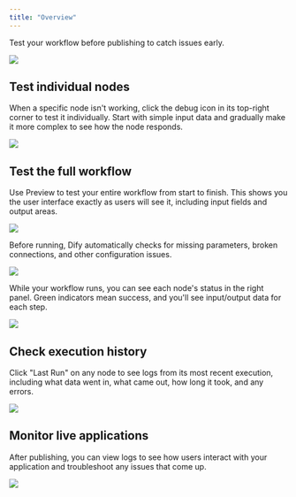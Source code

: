 ```yaml
---
title: "Overview"
---
```


Test your workflow before publishing to catch issues early.

![](https://assets-docs.dify.ai/2025/06/8e7933b45a69241a9861a09fa47d5c62.png)

## Test individual nodes

When a specific node isn't working, click the debug icon in its top-right corner to test it individually. Start with simple input data and gradually make it more complex to see how the node responds.

![](https://assets-docs.dify.ai/2025/06/44decb6644b140e46ed2e1e9246f48f7.png)

## Test the full workflow

Use Preview to test your entire workflow from start to finish. This shows you the user interface exactly as users will see it, including input fields and output areas.

![](https://assets-docs.dify.ai/2025/06/de00849b363ec9356e5764b88b4331fb.png)

Before running, Dify automatically checks for missing parameters, broken connections, and other configuration issues.

![](https://assets-docs.dify.ai/2025/06/85bafda1f786549c22404cd5ec711d0f.png)

While your workflow runs, you can see each node's status in the right panel. Green indicators mean success, and you'll see input/output data for each step.

![](https://assets-docs.dify.ai/2025/06/c09f788f77b5f8ebdd635ddba66a1b99.png)

## Check execution history

Click "Last Run" on any node to see logs from its most recent execution, including what data went in, what came out, how long it took, and any errors.

![](https://assets-docs.dify.ai/2025/06/a6011d5966c78a4d1705f2af44ed8af1.png)

## Monitor live applications

After publishing, you can view logs to see how users interact with your application and troubleshoot any issues that come up.

![](https://assets-docs.dify.ai/2025/06/6dd8e8a7186089a390679b6de4bb97b9.png)